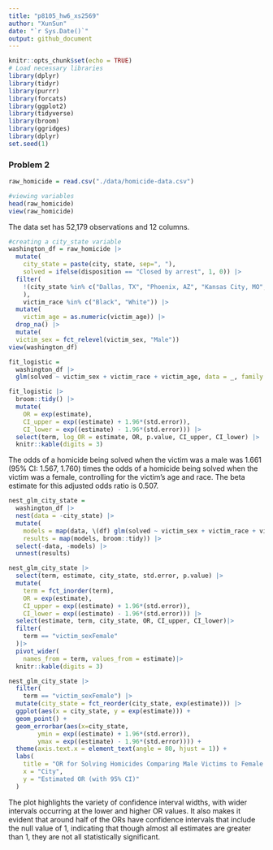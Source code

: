 ```yaml
---
title: "p8105_hw6_xs2569"
author: "XunSun"
date: "`r Sys.Date()`"
output: github_document
---
```

```r
knitr::opts_chunk$set(echo = TRUE)
# Load necessary libraries
library(dplyr)
library(tidyr)
library(purrr)
library(forcats)
library(ggplot2)
library(tidyverse)
library(broom)
library(ggridges)
library(dplyr)
set.seed(1)
```

### Problem 2
```r
raw_homicide = read.csv("./data/homicide-data.csv")

#viewing variables
head(raw_homicide)
view(raw_homicide)
```
The data set has 52,179 observations and 12 columns. 

```r
#creating a city_state variable
washington_df = raw_homicide |>
  mutate(
    city_state = paste(city, state, sep=", "),
    solved = ifelse(disposition == "Closed by arrest", 1, 0)) |>
  filter(
    !(city_state %in% c("Dallas, TX", "Phoenix, AZ", "Kansas City, MO", "Tulsa, AL")
    ),
    victim_race %in% c("Black", "White")) |>
  mutate(
    victim_age = as.numeric(victim_age)) |>
  drop_na() |>
  mutate(
  victim_sex = fct_relevel(victim_sex, "Male"))
view(washington_df)
```


```r
fit_logistic = 
  washington_df |> 
  glm(solved ~ victim_sex + victim_race + victim_age, data = _, family = binomial()) 

fit_logistic |> 
  broom::tidy() |> 
  mutate(
    OR = exp(estimate),
    CI_upper = exp((estimate) + 1.96*(std.error)),
    CI_lower = exp((estimate) - 1.96*(std.error))) |>
  select(term, log_OR = estimate, OR, p.value, CI_upper, CI_lower) |> 
  knitr::kable(digits = 3)
```
The odds of a homicide being solved when the victim was a male was 1.661 (95% CI: 1.567, 1.760) times the odds of a homicide being solved when the victim was a female, controlling for the victim's age and race. The beta estimate for this adjusted odds ratio is 0.507. 

```r
nest_glm_city_state =
  washington_df |> 
  nest(data = -city_state) |> 
  mutate(
    models = map(data, \(df) glm(solved ~ victim_sex + victim_race + victim_age, data = df)),
    results = map(models, broom::tidy)) |> 
  select(-data, -models) |> 
  unnest(results)

nest_glm_city_state |> 
  select(term, estimate, city_state, std.error, p.value) |>
  mutate(
    term = fct_inorder(term),
    OR = exp(estimate),
    CI_upper = exp((estimate) + 1.96*(std.error)),
    CI_lower = exp((estimate) - 1.96*(std.error))) |> 
  select(estimate, term, city_state, OR, CI_upper, CI_lower)|>
  filter(
    term == "victim_sexFemale"
  )|>
  pivot_wider(
    names_from = term, values_from = estimate)|>
  knitr::kable(digits = 3)
```


```r
nest_glm_city_state |> 
  filter(
    term == "victim_sexFemale") |>
  mutate(city_state = fct_reorder(city_state, exp(estimate))) |>
  ggplot(aes(x = city_state, y = exp(estimate))) + 
  geom_point() + 
  geom_errorbar(aes(x=city_state, 
        ymin = exp((estimate) + 1.96*(std.error)), 
        ymax = exp((estimate) - 1.96*(std.error)))) +
  theme(axis.text.x = element_text(angle = 80, hjust = 1)) +
  labs(
    title = "OR for Solving Homicides Comparing Male Victims to Female Victims by City",
    x = "City",
    y = "Estimated OR (with 95% CI)"
  )
```
The plot highlights the variety of confidence interval widths, with wider intervals occurring at the lower and higher OR values. 
It also makes it evident that around half of the ORs have confidence intervals that include the null value of 1, indicating that though almost all estimates are greater than 1, they are not all statistically significant. 

